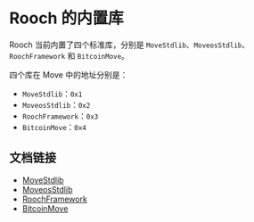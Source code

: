 # Rooch 的内置库

Rooch 当前内置了四个标准库，分别是 `MoveStdlib`、`MoveosStdlib`、`RoochFramework` 和 `BitcoinMove`。

四个库在 Move 中的地址分别是：

- `MoveStdlib`：`0x1`
- `MoveosStdlib`：`0x2`
- `RoochFramework`：`0x3`
- `BitcoinMove`：`0x4`

## 文档链接

- [MoveStdlib](https://github.com/rooch-network/rooch/tree/main/frameworks/move-stdlib/doc)
- [MoveosStdlib](https://github.com/rooch-network/rooch/tree/main/frameworks/moveos-stdlib/doc)
- [RoochFramework](https://github.com/rooch-network/rooch/tree/main/frameworks/rooch-framework/doc)
- [BitcoinMove](https://github.com/rooch-network/rooch/tree/main/frameworks/bitcoin-move/doc)
